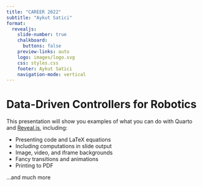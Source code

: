 ```yaml
---
title: "CAREER 2022"
subtitle: "Aykut Satici"
format:
  revealjs:
    slide-number: true
    chalkboard:
      buttons: false
    preview-links: auto
    logo: images/logo.svg
    css: styles.css
    footer: Aykut Satici 
    navigation-mode: vertical
---
```



# Data-Driven Controllers for Robotics 

This presentation will show you examples of what you can do with Quarto and [Reveal.js](https://revealjs.com), including:

-   Presenting code and LaTeX equations
-   Including computations in slide output
-   Image, video, and iframe backgrounds
-   Fancy transitions and animations
-   Printing to PDF

...and much more

# {data-background-image="images/nn-pbc-struct_v2.svg" data-background-size="contain"}

# {data-background-video="videos/iwp_swing_stab.mp4" data-background-size="contain" data-background-video-loop="true"}

# {data-background-video="videos/furuta_swing_stab.mp4" data-background-size="contain" data-background-video-loop="false"}
